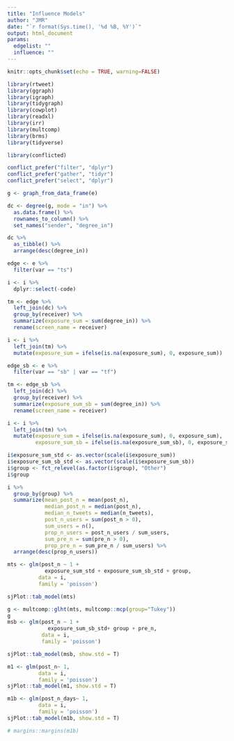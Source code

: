 ```yaml
---
title: "Influence Models"
author: "JMR"
date: "`r format(Sys.time(), '%d %B, %Y')`"
output: html_document
params:
  edgelist: ""
  influence: ""
---
```


```r
knitr::opts_chunk$set(echo = TRUE, warning=FALSE)

library(rtweet)
library(ggraph)
library(igraph)
library(tidygraph)
library(cowplot)
library(readxl)
library(irr)
library(multcomp)
library(brms)
library(tidyverse)

library(conflicted)

conflict_prefer("filter", "dplyr")
conflict_prefer("gather", "tidyr")
conflict_prefer("select", "dplyr")
```

```r
g <- graph_from_data_frame(e)

dc <- degree(g, mode = "in") %>% 
  as.data.frame() %>% 
  rownames_to_column() %>% 
  set_names("sender", "degree_in")

dc %>% 
  as_tibble() %>% 
  arrange(desc(degree_in))

edge <- e %>% 
  filter(var == "ts")

i <- i %>% 
  dplyr::select(-code)

tm <- edge %>% 
  left_join(dc) %>% 
  group_by(receiver) %>% 
  summarize(exposure_sum = sum(degree_in)) %>% 
  rename(screen_name = receiver)

i <- i %>% 
  left_join(tm) %>% 
  mutate(exposure_sum = ifelse(is.na(exposure_sum), 0, exposure_sum))

edge_sb <- e %>% 
  filter(var == "sb" | var == "tf")

tm <- edge_sb %>% 
  left_join(dc) %>% 
  group_by(receiver) %>% 
  summarize(exposure_sum_sb = sum(degree_in)) %>% 
  rename(screen_name = receiver)

i <- i %>% 
  left_join(tm) %>% 
  mutate(exposure_sum = ifelse(is.na(exposure_sum), 0, exposure_sum),
         exposure_sum_sb = ifelse(is.na(exposure_sum_sb), 0, exposure_sum_sb))

i$exposure_sum_std <- as.vector(scale(i$exposure_sum))
i$exposure_sum_sb_std <- as.vector(scale(i$exposure_sum_sb))
i$group <- fct_relevel(as.factor(i$group), "Other")
i$group

i %>% 
  group_by(group) %>% 
  summarize(mean_post_n = mean(post_n),
            median_post_n = median(post_n),
            median_n_tweets = median(n_tweets),
            post_n_users = sum(post_n > 0),
            sum_users = n(),
            prop_n_users = post_n_users / sum_users,
            sum_pre_n = sum(pre_n > 0),
            prop_pre_n = sum_pre_n / sum_users) %>% 
  arrange(desc(prop_n_users))

mts <- glm(post_n ~ 1 +
            exposure_sum_std + exposure_sum_sb_std + group,
          data = i,
          family = 'poisson')

sjPlot::tab_model(mts)

```

```r
g <- multcomp::glht(mts, multcomp::mcp(group="Tukey"))
g
msb <- glm(post_n ~ 1 +
             exposure_sum_sb_std+ group + pre_n,
           data = i,
           family = 'poisson')

sjPlot::tab_model(msb, show.std = T)
```

```r
m1 <- glm(post_n~ 1,
          data = i,
          family = 'poisson')
sjPlot::tab_model(m1, show.std = T)

m1b <- glm(post_n_days~ 1,
          data = i,
          family = 'poisson')
sjPlot::tab_model(m1b, show.std = T)

# margins::margins(m1b)
```